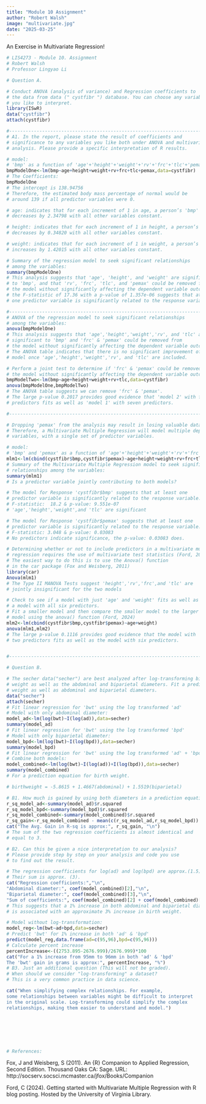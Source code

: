 ```yaml
---
title: "Module 10 Assignment"
author: "Robert Walsh"
image: "multivariate.jpg"
date: "2025-03-25"
---
```


An Exercise in Multivariate Regression!

```r
# LIS4273 - Module 10. Assignment
# Robert Walsh
# Professor Lingyao Li

# Question A.

# Conduct ANOVA (analysis of variance) and Regression coefficients to 
# the data from data (" cystfibr ") database. You can choose any variable 
# you like to interpret.
library(ISwR)
data("cystfibr")
attach(cystfibr)

#-------------------------------------------------------------------------#
# A1. In the report, please state the result of coefficients and 
# significance to any variables you like both under ANOVA and multivariate 
# analysis. Please provide a specific interpretation of R results.

# model:
# 'bmp' as a function of 'age'+'height'+'weight'+'rv'+'frc'+'tlc'+'pemax'
bmpModelOne<-lm(bmp~age+height+weight+rv+frc+tlc+pemax,data=cystfibr)
# The Coefficients:
bmpModelOne
# The intercept is 138.94756 
# Therefore, the estimated body mass percentage of normal would be
# around 139 if all predictor variables were 0.

# age: indicates that for each increment of 1 in age, a person’s 'bmp' 
# decreases by 2.34798 with all other variables constant.

# height: indicates that for each increment of 1 in height, a person’s 'bmp' 
# decreases by 0.34820 with all other variables constant.

# weight: indicates that for each increment of 1 in weight, a person’s 'bmp' 
# increases by 1.42015 with all other variables constant.

# Summary of the regression model to seek significant relationships
# among the variables:
summary(bmpModelOne)
# This analysis suggests that 'age', 'height', and 'weight' are significant
# to 'bmp', and that 'rv', 'frc', 'tlc', and 'pemax' could be removed from
# the model without significantly affecting the dependent variable outcomes &
# the F-statistic of 17.36 with a p-value of 1.357e-06 suggests that at least
# one predictor variable is significantly related to the response variable.

#---------------------------------------------------------------------------#
# ANOVA of the regression model to seek significant relationships
# among the variables:
anova(bmpModelOne)
# This analysis suggests that 'age','height','weight','rv', and 'tlc' are 
# significant to 'bmp' and 'frc' & 'pemax' could be removed from
# the model without significantly affecting the dependent variable outcomes.
# The ANOVA table indicates that there is no significant improvement of the
# model once 'age','height','weight','rv', and 'tlc' are included.

# Perform a joint test to determine if 'frc' & 'pemax' could be removed from
# the model without significantly affecting the dependent variable outcomes.
bmpModelTwo<-lm(bmp~age+height+weight+rv+tlc,data=cystfibr)
anova(bmpModelOne,bmpModelTwo)
# The ANOVA table suggests we can remove 'frc' & 'pemax'.
# The large p-value 0.2017 provides good evidence that 'model 2' with five
# predictors fits as well as 'model 1' with seven predictors.

#---------------------------------------------------------------------------#

# Dropping 'pemax' from the analysis may result in losing valuable data
# Therefore, a Multivariate Multiple Regression will model multiple dependent
# variables, with a single set of predictor variables.

# model:
# 'bmp' and 'pemax' as a function of 'age'+'height'+'weight'+'rv'+'frc'+'tlc'
mlm1<-lm(cbind(cystfibr$bmp,cystfibr$pemax)~age+height+weight+rv+frc+tlc)
# Summary of the Multivariate Multiple Regression model to seek significant 
# relationships among the variables:
summary(mlm1)
# Is a predictor variable jointly contributing to both models?

# The model for Response 'cystfibr$bmp' suggests that at least one 
# predictor variable is significantly related to the response variable.
# F-statistic:  18.2 & p-value: 9.551e-07
# 'age','height','weight',and 'tlc' are significant

# The model for Response 'cystfibr$pemax' suggests that at least one 
# predictor variable is significantly related to the response variable.
# F-statistic: 3.048 & p-value: 0.03083
# No predictors indicate significance, the p-value: 0.03083 does.

# Determining whether or not to include predictors in a multivariate multiple
# regression requires the use of multivariate test statistics (Ford, 2024)
# The easiest way to do this is to use the Anova() function
# in the car package (Fox and Weisberg, 2011)
library(car)
Anova(mlm1)
# The Type II MANOVA Tests suggest 'height','rv','frc',and 'tlc' are
# jointly insignificant for the two models

# Check to see if a model with just 'age' and 'weight' fits as well as 
# a model with all six predictors.
# Fit a smaller model and then compare the smaller model to the larger
# model using the anova() function (Ford, 2024)
mlm2<-lm(cbind(cystfibr$bmp,cystfibr$pemax)~age+weight)
anova(mlm1,mlm2)
# The large p-value 0.1116 provides good evidence that the model with
# two predictors fits as well as the model with six predictors.


#------------------------------------------------------------------------#

# Question B.

# The secher data("secher") are best analyzed after log-transforming birth
# weight as well as the abdominal and biparietal diameters. Fit a prediction
# weight as well as abdominal and biparietal diameters.
data("secher")
attach(secher)
# Fit linear regression for 'bwt' using the log transformed 'ad'
# Model with only abdominal diameter:
model_ad<-lm(log(bwt)~I(log(ad)),data=secher)
summary(model_ad)
# Fit linear regression for 'bwt' using the log transformed 'bpd'
# Model with only biparietal diameter:
model_bpd<-lm(log(bwt)~I(log(bpd)),data=secher)
summary(model_bpd)
# Fit linear regression for 'bwt' using the log transformed 'ad' + 'bpd'
# Combine both models:
model_combined<-lm(log(bwt)~I(log(ad))+I(log(bpd)),data=secher)
summary(model_combined)
# For a prediction equation for birth weight.

# birthweight = -5.8615 + 1.4667(abdominal) + 1.5519(biparietal)

# B1. How much is gained by using both diameters in a prediction equation?
r_sq_model_ad<-summary(model_ad)$r.squared
r_sq_model_bpd<-summary(model_bpd)$r.squared
r_sq_model_combined<-summary(model_combined)$r.squared
r_sq_gain<-r_sq_model_combined - mean(c(r_sq_model_ad,r_sq_model_bpd))
cat("The Avg. Gain in R-sq is approx:", r_sq_gain, "\n")
# The sum of the two regression coefficients is almost identical and 
# equal to 3.

# B2. Can this be given a nice interpretation to our analysis?
# Please provide step by step on your analysis and code you use
# to find out the result. 

# The regression coefficients for log(ad) and log(bpd) are approx.(1.5) each.
# Their sum is approx. (3).
cat("Regression coefficients:","\n",
"Abdominal diameter:", coef(model_combined)[2],"\n",
"Biparietal diameter:", coef(model_combined)[3],"\n",
"Sum of coefficients:", coef(model_combined)[2] + coef(model_combined)[3],"\n")
# This suggests that a 1% increase in both abdominal and biparietal diameters 
# is associated with an approximate 3% increase in birth weight.

# Model without log-transformation:
model_reg<-lm(bwt~ad+bpd,data=secher)
# Predict 'bwt' for 1% increase in both 'ad' & 'bpd'
predict(model_reg,data.frame(ad=c(95,96),bpd=c(95,96)))
# Calculate percent increase
percentIncrease<-((2753.895-2676.999)/2676.999)*100
cat("For a 1% increase from 95mm to 96mm in both 'ad' & 'bpd'
The 'bwt' gain in grams is approx:", percentIncrease, "%")
# B3. Just an additional question (This will not be graded).
# When should we consider "log-transforming" a dataset?
# This is a very common practice in data science. 

cat("When simplifying complex relationships. For example,
some relationships between variables might be difficult to interpret 
in the original scale. Log-transforming could simplify the complex
relationships, making them easier to understand and model.")







# References:
```

Fox, J and Weisberg, S (2011). An {R} Companion to Applied Regression, Second Edition. Thousand Oaks CA: Sage. URL: http://socserv.socsci.mcmaster.ca/jfox/Books/Companion

Ford, C (2024). Getting started with Multivariate Multiple Regression with R blog posting. Hosted by the University of Virginia Library.
